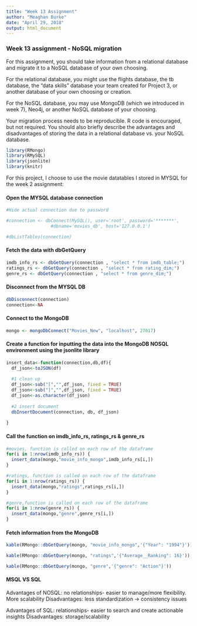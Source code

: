 ---
title: "Week 13 Assignment"
author: "Meaghan Burke"
date: "April 29, 2018"
output: html_document
---
### Week 13 assignment - NoSQL migration

For this assignment, you should take information from a relational database and migrate it to a NoSQL database of your own choosing. 

For the relational database, you might use the flights database, the tb database, the "data skills" database your team created for Project 3, or another database of your own choosing or creation.

For the NoSQL database, you may use MongoDB (which we introduced in week 7), Neo4j, or another NoSQL database of your choosing.

Your migration process needs to be reproducible.  R code is encouraged, but not required.  You should also briefly describe the advantages and disadvantages of storing the data in a relational database vs. your NoSQL database.
```{r,message=FALSE}
library(RMongo)
library(RMySQL)
library(jsonlite)
library(knitr)
```

For this project, I choose to use the movie datatables I stored in MYSQL for the week 2 assignment:



#### Open the MYSQL database connection
```{r, message=FALSE}
#Hide actual connection due to password 

#connection <- dbConnect(MySQL(), user='root', password='*******', 
                 #dbname='movies_db', host='127.0.0.1')

#dbListTables(connection)
```

#### Fetch the data with dbGetQuery 
```{r}
imdb_info_rs <- dbGetQuery(connection , "select * from imdb_table;")
ratings_rs <- dbGetQuery(connection , "select * from rating_dim;")
genre_rs <- dbGetQuery(connection , "select * from genre_dim;")
```

#### Disconnect from the MYSQL DB
```{r}
dbDisconnect(connection)
connection<-NA
```

#### Connect to the MongoDB
```{r}
mongo <- mongoDbConnect("Movies_New", "localhost", 27017)  
```


#### Create a function for inputting the data into the MongoDB NOSQL environment using the jsonlite library
```{r}
insert_data<-function(connection,db,df){
  df_json<-toJSON(df)
  
  #1 clean up
  df_json<-sub("[","",df_json, fixed = TRUE)
  df_json<-sub("]","",df_json, fixed = TRUE)
  df_json<-as.character(df_json)
  
  #2 insert document
  dbInsertDocument(connection, db, df_json)
  
}
```

#### Call the function on imdb_info_rs, ratings_rs & genre_rs 
```{r}
#movies, function is called on each row of the dataframe
for(i in 1:nrow(imdb_info_rs)) {
  insert_data(mongo,"movie_info_mongo",imdb_info_rs[i,])
}
```

```{r}
#ratings, function is called on each row of the dataframe
for(i in 1:nrow(ratings_rs)) {
  insert_data(mongo,"ratings",ratings_rs[i,])
}
```

```{r}
#genre,function is called on each row of the dataframe
for(i in 1:nrow(genre_rs)) {
  insert_data(mongo,"genre",genre_rs[i,])
}
```

#### Fetch information from the MongoDB
```{r}
kable(RMongo::dbGetQuery(mongo, "movie_info_mongo",'{"Year": "1994"}')) 
```

```{r}
kable(RMongo::dbGetQuery(mongo, "ratings",'{"Average__Ranking": 16}')) 
```
```{r}
kable(RMongo::dbGetQuery(mongo, "genre",'{"genre": "Action"}')) 
```



#### MSQL VS SQL
Advantages of NOSQL: no relationships- easier to manage/more flexibility. More scalability 
Disadvantages: less standardization -> consistency issues

Advantages of SQL: relationships- easier to search and create actionable insights 
Disadvantages: storage/scalability 



